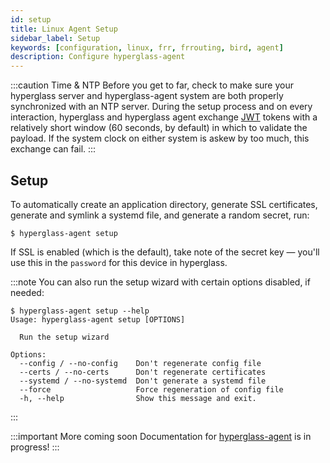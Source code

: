 ```yaml
---
id: setup
title: Linux Agent Setup
sidebar_label: Setup
keywords: [configuration, linux, frr, frrouting, bird, agent]
description: Configure hyperglass-agent
---
```


:::caution Time & NTP
Before you get to far, check to make sure your hyperglass server and hyperglass-agent system are both properly synchronized with an NTP server. During the setup process and on every interaction, hyperglass and hyperglass agent exchange [JWT](https://jwt.io/) tokens with a relatively short window (60 seconds, by default) in which to validate the payload. If the system clock on either system is askew by too much, this exchange can fail.
:::

## Setup

To automatically create an application directory, generate SSL certificates, generate and symlink a systemd file, and generate a random secret, run:

```shell-session
$ hyperglass-agent setup
```

If SSL is enabled (which is the default), take note of the secret key — you'll use this in the `password` for this device in hyperglass.

:::note
You can also run the setup wizard with certain options disabled, if needed:

```shell-session
$ hyperglass-agent setup --help
Usage: hyperglass-agent setup [OPTIONS]

  Run the setup wizard

Options:
  --config / --no-config    Don't regenerate config file
  --certs / --no-certs      Don't regenerate certificates
  --systemd / --no-systemd  Don't generate a systemd file
  --force                   Force regeneration of config file
  -h, --help                Show this message and exit.
```

:::

:::important More coming soon
Documentation for [hyperglass-agent](https://github.com/checktheroads/hyperglass-agent) is in progress!
:::
